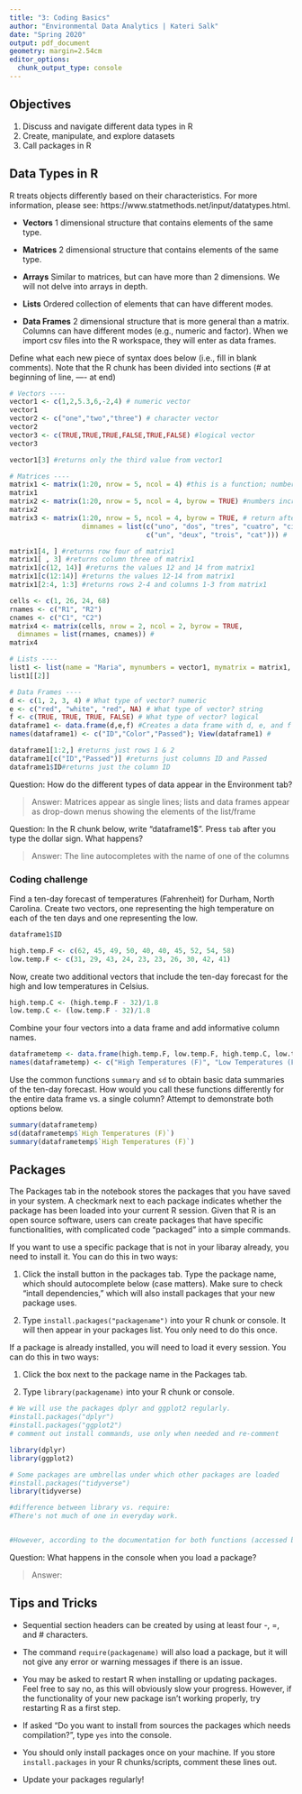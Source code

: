 ```yaml
---
title: "3: Coding Basics"
author: "Environmental Data Analytics | Kateri Salk"
date: "Spring 2020"
output: pdf_document
geometry: margin=2.54cm
editor_options: 
  chunk_output_type: console
---
```


## Objectives
1. Discuss and navigate different data types in R
2. Create, manipulate, and explore datasets
3. Call packages in R

## Data Types in R
R treats objects differently based on their characteristics. For more information, please see: https://www.statmethods.net/input/datatypes.html. 

* **Vectors** 1 dimensional structure that contains elements of the same type.

* **Matrices** 2 dimensional structure that contains elements of the same type.

* **Arrays** Similar to matrices, but can have more than 2 dimensions. We will not delve into arrays in depth.

* **Lists** Ordered collection of elements that can have different modes.

* **Data Frames** 2 dimensional structure that is more general than a matrix. Columns can have different modes (e.g., numeric and factor). When we import csv files into the R workspace, they will enter as data frames.

Define what each new piece of syntax does below (i.e., fill in blank comments). Note that the R chunk has been divided into sections (# at beginning of line, ---- at end)
```r
# Vectors ----
vector1 <- c(1,2,5.3,6,-2,4) # numeric vector
vector1
vector2 <- c("one","two","three") # character vector
vector2
vector3 <- c(TRUE,TRUE,TRUE,FALSE,TRUE,FALSE) #logical vector
vector3

vector1[3] #returns only the third value from vector1 

# Matrices ----
matrix1 <- matrix(1:20, nrow = 5, ncol = 4) #this is a function; numbers automatically increase down each column
matrix1
matrix2 <- matrix(1:20, nrow = 5, ncol = 4, byrow = TRUE) #numbers increase across each row
matrix2
matrix3 <- matrix(1:20, nrow = 5, ncol = 4, byrow = TRUE, # return after comma continues the line
                  dimnames = list(c("uno", "dos", "tres", "cuatro", "cinco"), 
                                  c("un", "deux", "trois", "cat"))) #

matrix1[4, ] #returns row four of matrix1
matrix1[ , 3] #returns column three of matrix1
matrix1[c(12, 14)] #returns the values 12 and 14 from matrix1
matrix1[c(12:14)] #returns the values 12-14 from matrix1
matrix1[2:4, 1:3] #returns rows 2-4 and columns 1-3 from matrix1

cells <- c(1, 26, 24, 68)
rnames <- c("R1", "R2")
cnames <- c("C1", "C2") 
matrix4 <- matrix(cells, nrow = 2, ncol = 2, byrow = TRUE,
  dimnames = list(rnames, cnames)) # 
matrix4

# Lists ---- 
list1 <- list(name = "Maria", mynumbers = vector1, mymatrix = matrix1, age = 5.3); list1
list1[[2]]

# Data Frames ----
d <- c(1, 2, 3, 4) # What type of vector? numeric
e <- c("red", "white", "red", NA) # What type of vector? string
f <- c(TRUE, TRUE, TRUE, FALSE) # What type of vector? logical
dataframe1 <- data.frame(d,e,f) #Creates a data frame with d, e, and f values
names(dataframe1) <- c("ID","Color","Passed"); View(dataframe1) # 

dataframe1[1:2,] #returns just rows 1 & 2
dataframe1[c("ID","Passed")] #returns just columns ID and Passed
dataframe1$ID#returns just the column ID

```
Question: How do the different types of data appear in the Environment tab?

> Answer: Matrices appear as single lines; lists and data frames appear as drop-down menus showing the elements of the list/frame

Question: In the R chunk below, write "dataframe1$". Press `tab` after you type the dollar sign. What happens?

> Answer: The line autocompletes with the name of one of the columns

### Coding challenge

Find a ten-day forecast of temperatures (Fahrenheit) for Durham, North Carolina. Create two vectors, one representing the high temperature on each of the ten days and one representing the low.

```r
dataframe1$ID

high.temp.F <- c(62, 45, 49, 50, 40, 40, 45, 52, 54, 58)
low.temp.F <- c(31, 29, 43, 24, 23, 23, 26, 30, 42, 41)

```

Now, create two additional vectors that include the ten-day forecast for the high and low temperatures in Celsius.

```r
high.temp.C <- (high.temp.F - 32)/1.8
low.temp.C <- (low.temp.F - 32)/1.8
```

Combine your four vectors into a data frame and add informative column names.

```r

dataframetemp <- data.frame(high.temp.F, low.temp.F, high.temp.C, low.temp.C)
names(dataframetemp) <- c("High Temperatures (F)", "Low Temperatures (F)", "High Temperatures (C)", "Low Temperatures (C)")

```

Use the common functions `summary` and `sd` to obtain basic data summaries of the ten-day forecast. How would you call these functions differently for the entire data frame vs. a single column? Attempt to demonstrate both options below.

```r
summary(dataframetemp)
sd(dataframetemp$`High Temperatures (F)`)
summary(dataframetemp$`High Temperatures (F)`)
```


## Packages

The Packages tab in the notebook stores the packages that you have saved in your system. A checkmark next to each package indicates whether the package has been loaded into your current R session. Given that R is an open source software, users can create packages that have specific functionalities, with complicated code "packaged" into a simple commands.

If you want to use a specific package that is not in your libaray already, you need to install it. You can do this in two ways: 

1. Click the install button in the packages tab. Type the package name, which should autocomplete below (case matters). Make sure to check "intall dependencies," which will also install packages that your new package uses. 

2. Type `install.packages("packagename")` into your R chunk or console. It will then appear in your packages list. You only need to do this once. 

If a package is already installed, you will need to load it every session. You can do this in two ways: 

1. Click the box next to the package name in the Packages tab. 

2. Type `library(packagename)` into your R chunk or console.


```r
# We will use the packages dplyr and ggplot2 regularly. 
#install.packages("dplyr") 
#install.packages("ggplot2")
# comment out install commands, use only when needed and re-comment

library(dplyr)
library(ggplot2)

# Some packages are umbrellas under which other packages are loaded
#install.packages("tidyverse")
library(tidyverse)

#difference between library vs. require: 
#There's not much of one in everyday work.


#However, according to the documentation for both functions (accessed by putting a ? before the function name and hitting enter), require is used inside functions, as it outputs a warning and continues if the package is not found, whereas library will throw an error.
```

Question: What happens in the console when you load a package?

> Answer: 


## Tips and Tricks

* Sequential section headers can be created by using at least four -, =, and # characters.

* The command `require(packagename)` will also load a package, but it will not give any error or warning messages if there is an issue.

* You may be asked to restart R when installing or updating packages. Feel free to say no, as this will obviously slow your progress. However, if the functionality of your new package isn't working properly, try restarting R as a first step. 

* If asked "Do you want to install from sources the packages which needs compilation?", type `yes` into the console. 

* You should only install packages once on your machine. If you store `install.packages` in your R chunks/scripts, comment these lines out. 

* Update your packages regularly! 